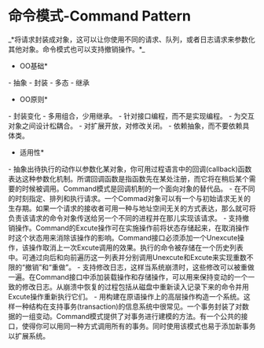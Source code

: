 = 命令模式-Command Pattern =
_*将请求封装成对象，这可以让你使用不同的请求、队列，或者日志请求来参数化其他对象。命令模式也可以支持撤销操作。*_

{{http:pic/command.png}}

*OO基础*
- 抽象
- 封装
- 多态
- 继承

*OO原则*
- 封装变化
- 多用组合，少用继承。
- 针对接口编程，而不是实现编程。
- 为交互对象之间设计松耦合。
- 对扩展开放，对修改关闭。
- 依赖抽象，而不要依赖具体类。

*适用性*
- 抽象出待执行的动作以参数化某对象，你可用过程语言中的回调(callback)函数表达这种参数化机制。所谓回调函数是指函数先在某处注册，而它将在稍后某个需要的时候被调用。Command模式是回调机制的一个面向对象的替代品。
- 在不同的时刻指定、排列和执行请求。一个Commad对象可以有一个与初始请求无关的生存期。如果一个请求的接收者可用一种与地址空间无关的方式表达，那么就可将负责该请求的命令对象传送给另一个不同的进程并在那儿实现该请求。
- 支持撤销操作。Command的Excute操作可在实施操作前将状态存储起来，在取消操作时这个状态用来消除该操作的影响。Command接口必须添加一个Unexcute操作，该操作取消上一次Excute调用的效果。执行的命令被存储在一个历史列表中。可通过向后和向前遍历这一列表并分别调用Unexcute和Excute来实现重数不限的“撤销”和“重做”。
- 支持修改日志，这样当系统崩溃时，这些修改可以被重做一遍。在Command接口中添加装载操作和存储操作，可以用来保持变动的一个一致的修改日志。从崩溃中恢复的过程包括从磁盘中重新读入记录下来的命令并用Excute操作重新执行它们。
- 用构建在原语操作上的高层操作构造一个系统。这样一种结构在支持事务(transaction)的信息系统中很常见。一个事务封装了对数据的一组变动。Command模式提供了对事务进行建模的方法。有一个公共的接口，使得你可以用同一种方式调用所有的事务。同时使用该模式也易于添加新事务以扩展系统。


